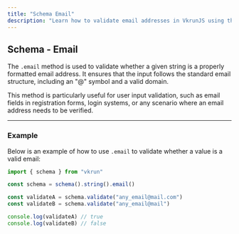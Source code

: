 ```yaml
---
title: "Schema Email"
description: "Learn how to validate email addresses in VkrunJS using the .email method for secure and accurate user input validation."
---
```


## Schema - Email

The `.email` method is used to validate whether a given string is a properly formatted email address. It ensures that the input follows the standard email structure, including an "@" symbol and a valid domain.

This method is particularly useful for user input validation, such as email fields in registration forms, login systems, or any scenario where an email address needs to be verified.

---

### Example

Below is an example of how to use `.email` to validate whether a value is a valid email:

```ts
import { schema } from "vkrun"

const schema = schema().string().email()

const validateA = schema.validate("any_email@mail.com")
const validateB = schema.validate("any_email@mail")

console.log(validateA) // true
console.log(validateB) // false
```